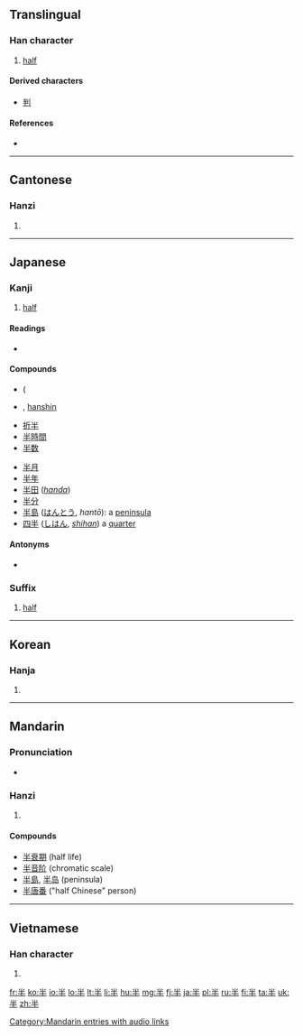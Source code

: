 ==Translingual==
{{stroke order|type=bw}}

===Han character===
{{Han char|rn=24|rad=十|as=03|sn=5|four=9050<sub>0</sub>|canj=火手 (FQ)}}

# [[half]]

====Derived characters====
* [[判]]

====References====
* {{Han ref|kx=0156.070|dkj=02707|dj=0354.060|hdz=10046.010|uh=534A|ud=21322|bh=A562|bd=42338}}

----

==Cantonese==

===Hanzi===
{{yue-hanzi|jyut=[[bun3]]|y=bun3}}

# {{defn|lang=yue|sort=十03}}

----

==Japanese==

===Kanji===
{{ja-kanji|grade=2|rs=十03}}

# [[half]]

====Readings====
* {{ja-readings|on=[[はん]] (han)|kun=[[なかば]] (nakaba), [[なかばする]] (nakabasuru)}}

====Compounds====
{{top2}}
* {{l|ja|半妖}} ({{l|ja|はんよう}}
* {{l|ja|半神}} {{l|ja|はんしん}}, [[hanshin]]
* [[折半]]
* [[半時間]]
* [[半数]]
{{mid2}}
* [[半月]]
* [[半年]]
* [[半田]] (''[[handa]]'')
* [[半分]]
* [[半島]] ([[はんとう]], ''hantō''): a [[peninsula]]
* [[四半]] ([[しはん]], ''[[shihan]]'') a [[quarter]]
{{bottom}}

====Antonyms====
* {{term|倍||double, twice|tr=ばい, bai|lang=ja}}

===Suffix===
{{ja-pos|k|suffix|hira=はん|rom=-han}}
# [[half]]


----

==Korean==

===Hanja===
{{ko-hanja|hangeul=반|rv=ban|mr=pan|y=pan}}

# {{defn|lang=ko|sort=十03}}

----

==Mandarin==

===Pronunciation===
* {{audio|zh-bàn.ogg|audio}}

===Hanzi===
{{cmn-hanzi|pin=[[bàn]] ([[ban4]])|wg=pan<sup>4</sup>}}

# {{defn|lang=cmn|sort=十03}}

====Compounds====
* [[半衰期]] (half life)
* [[半音阶]] (chromatic scale)
* [[半島]], [[半岛]] (peninsula)
* [[半唐番]] ("half Chinese" person)

[[Category:Mandarin entries with audio links]]

----

==Vietnamese==

===Han character===
{{vi-hantu|[[bán]], [[bướng]], [[ban]], [[bận]], [[bớn]]|rs=十03}}

# {{defn|lang=vi|sort=十03}}

[[fr:半]]
[[ko:半]]
[[io:半]]
[[lo:半]]
[[lt:半]]
[[li:半]]
[[hu:半]]
[[mg:半]]
[[fj:半]]
[[ja:半]]
[[pl:半]]
[[ru:半]]
[[fi:半]]
[[ta:半]]
[[uk:半]]
[[zh:半]]